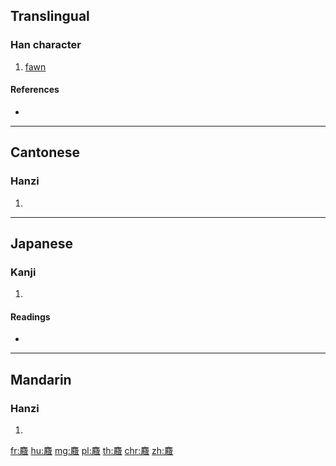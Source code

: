 {{character info/new}}
==Translingual==

===Han character===
{{Han char|rn=198|rad=鹿|as=09|sn=20|four=00241|canj=IPNSJ}}

# [[fawn]]

====References====
* {{Han ref|kx=1511.080|dkj=47675|dj=2039.140|hdz=74734.180|uh=9E9B|ud=40603|bh=F5B2|bd=62898}}

----

==Cantonese==

===Hanzi===
{{yue-hanzi|jyut=|y=nei4}}

# {{defn|lang=yue|sort=鹿09}}

----

==Japanese==

===Kanji===
{{ja-kanji|grade=|rs=鹿09}}

# {{defn|lang=ja|sort=鹿09}}

====Readings====
* {{ja-readings|on=[[べい]] (bei), [[まい]] (mai)|kun=}}

----

==Mandarin==

===Hanzi===
{{cmn-hanzi|pin=[[mí]] ([[mi2]])|wg=mi<sup>2</sup>}}

# {{defn|lang=cmn|sort=鹿09}}

[[fr:麛]]
[[hu:麛]]
[[mg:麛]]
[[pl:麛]]
[[th:麛]]
[[chr:麛]]
[[zh:麛]]